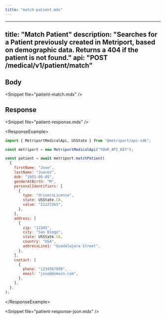 ```yaml
---
title: "match-patient.mdx"
---
```


---
title: "Match Patient"
description: "Searches for a Patient previously created in Metriport, based on demographic data. Returns a 404 if the patient is not found."
api: "POST /medical/v1/patient/match"
---

## Body

&lt;Snippet file="patient-match.mdx" /&gt;

## Response

&lt;Snippet file="patient-response.mdx" /&gt;

&lt;ResponseExample&gt;

```javascript Metriport SDK
import { MetriportMedicalApi, USState } from "@metriport/api-sdk";

const metriport = new MetriportMedicalApi("YOUR_API_KEY");

const patient = await metriport.matchPatient(
  {
    firstName: "Jose",
    lastName: "Juarez",
    dob: "1951-05-05",
    genderAtBirth: "M",
    personalIdentifiers: [
      {
        type: "driversLicense",
        state: USState.CA,
        value: "51227265",
      },
    ],
    address: [
      {
        zip: "12345",
        city: "San Diego",
        state: USState.CA,
        country: "USA",
        addressLine1: "Guadalajara Street",
      },
    ],
    contact: [
      {
        phone: "1234567899",
        email: "jose@domain.com",
      },
    ],
  },
);
```

&lt;/ResponseExample&gt;

&lt;Snippet file="patient-response-json.mdx" /&gt;
